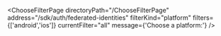 


<ChooseFilterPage
    directoryPath="/ChooseFilterPage"
    address="/sdk/auth/federated-identities"
    filterKind="platform"
    filters={['android','ios']}
    currentFilter="all"
    message={'Choose a platform:'}
/>
